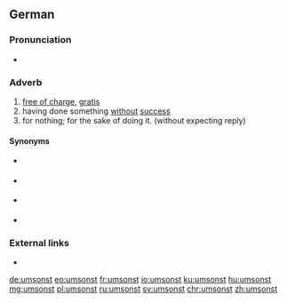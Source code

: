 ==German==

===Pronunciation===
* {{IPA|/ʊmˈzɔnst/|lang=de}}

===Adverb===
{{de-adv}}

# [[free of charge]], [[gratis]]
# having done something [[without]] [[success]]
# for nothing; for the sake of doing it. (without expecting reply) 

====Synonyms====
* {{sense|free of charge, gratis}} {{l/de|gratis}}
* {{sense|free of charge, gratis}} {{l/de|kostenlos}}
* {{sense|free of charge, gratis}} {{l/de|kostenfrei}}
* {{sense|without success}} {{l/de|erfolglos}}

===External links===
* {{R:Duden}}

[[de:umsonst]]
[[eo:umsonst]]
[[fr:umsonst]]
[[io:umsonst]]
[[ku:umsonst]]
[[hu:umsonst]]
[[mg:umsonst]]
[[pl:umsonst]]
[[ru:umsonst]]
[[sv:umsonst]]
[[chr:umsonst]]
[[zh:umsonst]]
